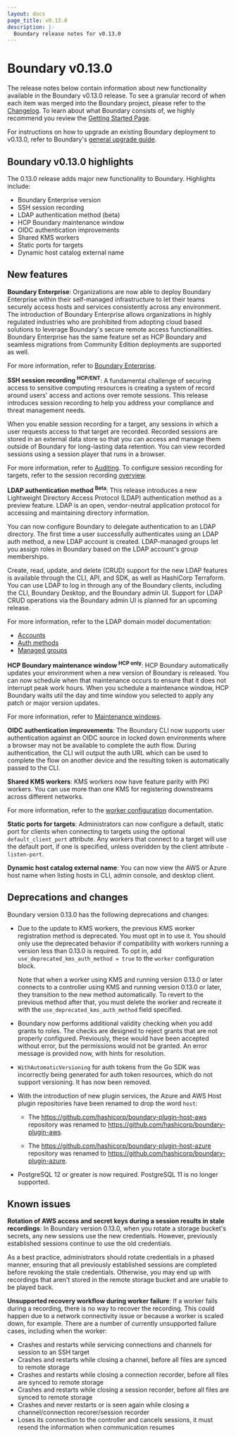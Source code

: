```yaml
---
layout: docs
page_title: v0.13.0
description: |-
  Boundary release notes for v0.13.0
---
```


# Boundary v0.13.0

The release notes below contain information about new functionality available in the Boundary v0.13.0 release.
To see a granular record of when each item was merged into the Boundary project, please refer to the [Changelog](https://github.com/hashicorp/boundary/blob/main/CHANGELOG.md).
To learn about what Boundary consists of, we highly recommend you review the [Getting Started Page](/boundary/docs/getting-started).

For instructions on how to upgrade an existing Boundary deployment to v0.13.0, refer to Boundary's [general upgrade guide](/boundary/tutorials/oss-configuration/upgrade-version).

## Boundary v0.13.0 highlights

The 0.13.0 release adds major new functionality to Boundary.
Highlights include:

- Boundary Enterprise version
- SSH session recording
- LDAP authentication method (beta)
- HCP Boundary maintenance window
- OIDC authentication improvements
- Shared KMS workers
- Static ports for targets
- Dynamic host catalog external name

## New features

**Boundary Enterprise**: Organizations are now able to deploy Boundary Enterprise within their self-managed infrastructure to let their teams securely access hosts and services consistently across any environment.
The introduction of Boundary Enterprise allows organizations in highly regulated industries who are prohibited from adopting cloud based solutions to leverage Boundary's secure remote access functionalities.
Boundary Enterprise has the same feature set as HCP Boundary and seamless migrations from Community Edition deployments are supported as well.

For more information, refer to [Boundary Enterprise](/boundary/docs/enterprise).

**SSH session recording <sup>HCP/ENT</sup>**: A fundamental challenge of securing access to sensitive computing resources is creating a system of record around users' access and actions over remote sessions.
This release introduces session recording to help you address your compliance and threat management needs.

When you enable session recording for a target, any sessions in which a user requests access to that target are recorded.
Recorded sessions are stored in an external data store so that you can access and manage them outside of Boundary for long-lasting data retention.
You can view recorded sessions using a session player that runs in a browser.

For more information, refer to [Auditing](/boundary/docs/concepts/auditing).
To configure session recording for targets, refer to the session recording [overview](/boundary/docs/configuration/session-recording).

**LDAP authentication method <sup>Beta</sup>**: This release introduces a new Lightweight Directory Access Protocol (LDAP) authentication method as a preview feature.
LDAP is an open, vendor-neutral application protocol for accessing and maintaining directory information.

You can now configure Boundary to delegate authentication to an LDAP directory.
The first time a user successfully authenticates using an LDAP auth method, a new LDAP account is created.
LDAP-managed groups let you assign roles in Boundary based on the LDAP account's group memberships.

Create, read, update, and delete (CRUD) support for the new LDAP features is available through the CLI, API, and SDK, as well as HashiCorp Terraform.
You can use LDAP to log in through any of the Boundary clients, including the CLI, Boundary Desktop, and the Boundary admin UI.
Support for LDAP CRUD operations via the Boundary admin UI is planned for an upcoming release.

For more information, refer to the LDAP domain model documentation:

- [Accounts](/boundary/docs/concepts/domain-model/accounts#ldap-account-attributes-beta)
- [Auth methods](/boundary/docs/concepts/domain-model/auth-methods#ldap-auth-method-attributes-beta)
- [Managed groups](/boundary/docs/concepts/domain-model/managed-groups#ldap-managed-group-information-and-attributes-beta)

**HCP Boundary maintenance window <sup>HCP only</sup>**: HCP Boundary automatically updates your environment when a new version of Boundary is released.
You can now schedule when that maintenance occurs to ensure that it does not interrupt peak work hours.
When you schedule a maintenance window, HCP Boundary waits util the day and time window you selected to apply any patch or major version updates.

For more information, refer to [Maintenance windows](/hcp/docs/boundary/maintenance-window).

**OIDC authentication improvements**: The Boundary CLI now supports user authentication against an OIDC source in locked down environments where a browser may not be available to complete the auth flow.
During authentication, the CLI will output the auth URL which can be used to complete the flow on another device and the resulting token is automatically passed to the CLI.

**Shared KMS workers**: KMS workers now have feature parity with PKI workers.
You can use more than one KMS for registering downstreams across different networks.

For more information, refer to the [worker configuration](/boundary/docs/configuration/worker) documentation.

**Static ports for targets**: Administrators can now configure a default, static port for clients when connecting to targets using the optional `default_client_port` attribute.
Any workers that connect to a target will use the default port, if one is specified, unless overidden by the client attribute `-listen-port`.

**Dynamic host catalog external name**: You can now view the AWS or Azure host name when listing hosts in CLI, admin console, and desktop client.

## Deprecations and changes

Boundary version 0.13.0 has the following deprecations and changes:

- Due to the update to KMS workers, the previous KMS worker registration method is deprecated.
You must opt in to use it.
You should only use the deprecated behavior if compatibility with workers running a version less than 0.13.0 is required.
To opt in, add `use_deprecated_kms_auth_method = true` to the `worker` configuration block.

   Note that when a worker using KMS and running version 0.13.0 or later connects to a controller using KMS and running version 0.13.0 or later, they transition to the new method automatically.
   To revert to the previous method after that, you must delete the worker and recreate it with the `use_deprecated_kms_auth_method` field specified.

- Boundary now performs additional validity checking when you add grants to roles.
The checks are designed to reject grants that are not properly configured.
Previously, these would have been accepted without error, but the permissions would not be granted.
An error message is provided now, with hints for resolution.

- `WithAutomaticVersioning` for auth tokens from the Go SDK was incorrectly being generated for auth token resources, which do not support versioning.
It has now been removed.

- With the introduction of new plugin services, the Azure and AWS Host plugin repositories have been renamed to drop the word `host`:

   - The https://github.com/hashicorp/boundary-plugin-host-aws repository was renamed to https://github.com/hashicorp/boundary-plugin-aws.

   - The https://github.com/hashicorp/boundary-plugin-host-azure repository was renamed to https://github.com/hashicorp/boundary-plugin-azure.

- PostgreSQL 12 or greater is now required.
PostgreSQL 11 is no longer supported.

## Known issues

**Rotation of AWS access and secret keys during a session results in stale recordings**: In Boundary version 0.13.0, when you rotate a storage bucket's secrets, any new sessions use the new credentials.
However, previously established sessions continue to use the old credentials.

As a best practice, administrators should rotate credentials in a phased manner, ensuring that all previously established sessions are completed before revoking the stale credentials.
Otherwise, you may end up with recordings that aren't stored in the remote storage bucket and are unable to be played back.

**Unsupported recovery workflow during worker failure**: If a worker fails during a recording, there is no way to recover the recording.
This could happen due to a network connectivity issue or because a worker is scaled down, for example.
There are a number of currently unsupported failure cases, including when the worker:

- Crashes and restarts while servicing connections and channels for session to an SSH target
- Crashes and restarts while closing a channel, before all files are synced to remote storage
- Crashes and restarts while closing a connection recorder, before all files are synced to remote storage
- Crashes and restarts while closing a session recorder, before all files are synced to remote storage
- Crashes and never restarts or is seen again while closing a channel/connection recorer/session recorder
- Loses its connection to the controller and cancels sessions, it must resend the information when communication resumes
